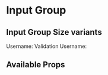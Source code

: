 

<Meta title="Components/InputGroup/Validation" component={InputGroup} />

# Input Group

## Input Group Size variants

<Canvas>
  <Story name="Has Validation">
    <InputGroup hasValidation>
      <InputGroup.Text id="Has Validation">Username:</InputGroup.Text>
      <InputGroup.Control
        placeholder="Has Validation"
        aria-label="Username"
        aria-describedby="Has Validation"
        type="text"
        isInvalid
        isRequired
        value="Stuff"
      />
      <InputGroup.Feedback tooltip type="invalid">
        Validation
      </InputGroup.Feedback>
    </InputGroup>
  </Story>
  <Story name="No Validation">
    <InputGroup>
      <InputGroup.Text id="No Validation">Username:</InputGroup.Text>
      <InputGroup.Control
        placeholder="No Validation"
        aria-label="Username"
        aria-describedby="No Validation"
      />
    </InputGroup>
  </Story>
</Canvas>

## Available Props

<ArgsTable />

